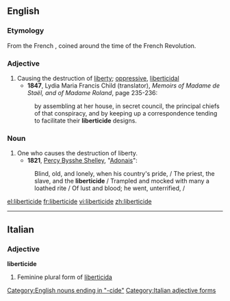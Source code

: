==English==


===Etymology===

From the French {{term|liberticide}}, coined around the time of the French Revolution.

===Adjective===
{{en-adj|-}}

#Causing the destruction of [[liberty]]; [[oppressive]], [[liberticidal]]
#*'''1847''', Lydia Maria Francis Child (translator), ''Memoirs of Madame de Staël, and of Madame Roland'', page 235-236:
#:by assembling at her house, in secret council, the principal chiefs of that conspiracy, and by keeping up a correspondence tending to facilitate their '''liberticide''' designs.

===Noun===
{{en-noun}}

# One who causes the destruction of liberty.
#*'''1821''', [[w:Percy Bysshe Shelley|Percy Bysshe Shelley]], "[[wikisource:Adonais|Adonais]]":
#:Blind, old, and lonely, when his country's pride, / The priest, the slave, and the '''liberticide''' / Trampled and mocked with many a loathed rite / Of lust and blood; he went, unterrified, /
[[Category:English nouns ending in "-cide"]]

[[el:liberticide]]
[[fr:liberticide]]
[[vi:liberticide]]
[[zh:liberticide]]

----
==Italian==

===Adjective===
'''liberticide''' {{f}}

# Feminine plural form of [[liberticida]]
[[Category:Italian adjective forms]]
{{rfc-auto}}
